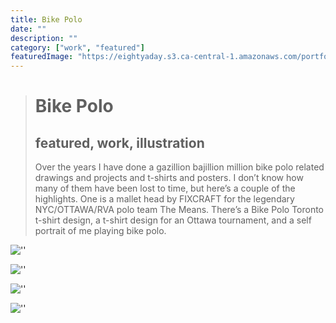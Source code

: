 ```yaml
---
title: Bike Polo
date: ""
description: ""
category: ["work", "featured"]
featuredImage: "https://eightyaday.s3.ca-central-1.amazonaws.com/portfolio/bike-polo/bike-polo-preview.jpg"
---
```


> # Bike Polo
>
> ## featured, work, illustration
>
> Over the years I have done a gazillion bajillion million bike polo related drawings and projects and t-shirts and posters. I don’t know how many of them have been lost to time, but here’s a couple of the highlights. One is a mallet head by FIXCRAFT for the legendary NYC/OTTAWA/RVA polo team The Means. There’s a Bike Polo Toronto t-shirt design, a t-shirt design for an Ottawa tournament, and a self portrait of me playing bike polo.

![''](https://eightyaday.s3.ca-central-1.amazonaws.com/portfolio/bike-polo/bike-polo-01.jpg)

![''](https://eightyaday.s3.ca-central-1.amazonaws.com/portfolio/bike-polo/bike-polo-02.jpg)

![''](https://eightyaday.s3.ca-central-1.amazonaws.com/portfolio/bike-polo/bike-polo-03.jpg)

![''](https://eightyaday.s3.ca-central-1.amazonaws.com/portfolio/bike-polo/bike-polo-04.jpg)
